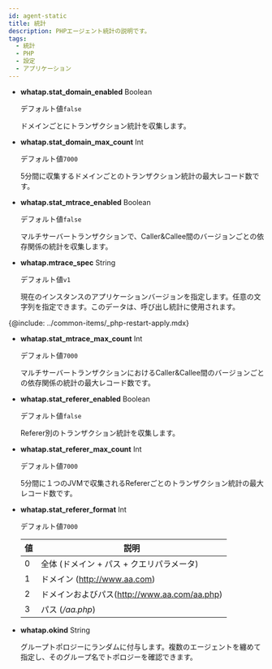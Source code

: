 ```yaml
---
id: agent-static
title: 統計
description: PHPエージェント統計の説明です。
tags:
  - 統計
  - PHP
  - 設定
  - アプリケーション
---
```


- **whatap.stat_domain_enabled** <span class='type'>Boolean</span>

  デフォルト値`false`

  ドメインごとにトランザクション統計を収集します。

- **whatap.stat_domain_max_count** <span class='type'>Int</span>

  デフォルト値`7000`

  5分間に収集するドメインごとのトランザクション統計の最大レコード数です。

- **whatap.stat_mtrace_enabled** <span class='type'>Boolean</span>

  デフォルト値`false`

  マルチサーバートランザクションで、Caller&Callee間のバージョンごとの依存関係の統計を収集します。

- **whatap.mtrace_spec** <span class='type'>String</span>

  デフォルト値`v1`

  現在のインスタンスのアプリケーションバージョンを指定します。任意の文字列を指定できます。このデータは、呼び出し統計に使用されます。 

{@include: ../common-items/_php-restart-apply.mdx}

- **whatap.stat_mtrace_max_count** <span class='type'>Int</span>

  デフォルト値`7000`

  マルチサーバートランザクションにおけるCaller&Callee間のバージョンごとの依存関係の統計の最大レコード数です。

- **whatap.stat_referer_enabled** <span class='type'>Boolean</span>

  デフォルト値`false`

  Referer別のトランザクション統計を収集します。

- **whatap.stat_referer_max_count** <span class='type'>Int</span>

  デフォルト値`7000`

  5分間に１つのJVMで収集されるRefererごとのトランザクション統計の最大レコード数です。

- **whatap.stat_referer_format** <span class='type'>Int</span>

  デフォルト値`7000`

  | 値 | 説明                                  |
  | - | ----------------------------------- |
  | 0 | 全体 (ドメイン + パス + クエリパラメータ)           |
  | 1 | ドメイン (http://www.aa.com)            |
  | 2 | ドメインおよびパス(http://www.aa.com/aa.php) |
  | 3 | パス (_/aa.php_)                      |

- **whatap.okind** <span class='type'>String</span>

  グループトポロジーにランダムに付与します。複数のエージェントを纏めて指定し、そのグループ名でトポロジーを確認できます。
